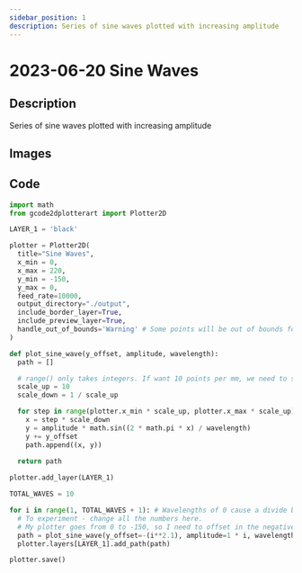 ```yaml
---
sidebar_position: 1
description: Series of sine waves plotted with increasing amplitude
---
```


# 2023-06-20 Sine Waves

## Description

Series of sine waves plotted with increasing amplitude

## Images

## Code

```python
import math
from gcode2dplotterart import Plotter2D

LAYER_1 = 'black'

plotter = Plotter2D(
  title="Sine Waves",
  x_min = 0,
  x_max = 220,
  y_min = -150,
  y_max = 0,
  feed_rate=10000,
  output_directory="./output",
  include_border_layer=True,
  include_preview_layer=True,
  handle_out_of_bounds='Warning' # Some points will be out of bounds for this, that's ok.
)

def plot_sine_wave(y_offset, amplitude, wavelength):
  path = []

  # range() only takes integers. If want 10 points per mm, we need to scale up by 10, calculate the sin, then divide by 10.
  scale_up = 10
  scale_down = 1 / scale_up

  for step in range(plotter.x_min * scale_up, plotter.x_max * scale_up):
    x = step * scale_down
    y = amplitude * math.sin((2 * math.pi * x) / wavelength)
    y += y_offset
    path.append((x, y))
  
  return path

plotter.add_layer(LAYER_1)

TOTAL_WAVES = 10

for i in range(1, TOTAL_WAVES + 1): # Wavelengths of 0 cause a divide by 0 error so I start at 1.
  # To experiment - change all the numbers here.
  # My plotter goes from 0 to -150, so I need to offset in the negative direction.
  path = plot_sine_wave(y_offset=-(i**2.1), amplitude=1 * i, wavelength = 10) 
  plotter.layers[LAYER_1].add_path(path)

plotter.save()
```